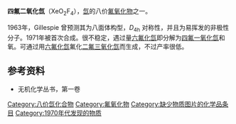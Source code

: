 {{chembox
|ImageFile=Xenon dioxide tetrafluoride.png
|Section1={{Chembox Identifiers
|CASNo=15195-51-4
|SMILES=O=Xe(F)(F)(F)(F)=O
}}
|Section2={{Chembox Properties
|Xe=1|O=2|F=4
}}
|Section8={{Chembox Related
|OtherCpds=[[四氟一氧化氙|四氟一氧化氙]]<br />[[二氟二氧化氙|二氟二氧化氙]]
}}
}}
'''四氟二氧化氙'''（XeO<sub>2</sub>F<sub>4</sub>），[[氙|氙]]的八价[[氟氧化物|氟氧化物]]之一。

1963年，Gillespie 曾预测其为八面体构型，''D''<sub>4h</sub> 对称性，并且为易挥发的非极性分子。1971年被首次合成。很不稳定，遇过量[[六氟化氙|六氟化氙]]即分解为[[四氟一氧化氙|四氟一氧化氙]]和氧。可通过用[[六氟化氙|六氟化氙]]氟化[[二氟三氧化氙|二氟三氧化氙]]而生成，不过产率很低。

==参考资料==
*无机化学丛书，第一卷

{{氙化合物}}

[[Category:八价氙化合物|Category:八价氙化合物]]
[[Category:氟氧化物|Category:氟氧化物]]
[[Category:缺少物质图片的化学品条目|Category:缺少物质图片的化学品条目]]
[[Category:1970年代发现的物质|Category:1970年代发现的物质]]
